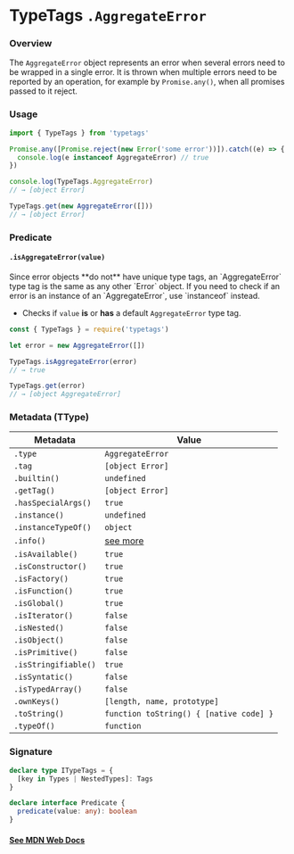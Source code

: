
# TypeTags `.AggregateError`

### Overview

The `AggregateError` object represents an error when several errors need to be wrapped in a single error. It is thrown when multiple errors need to be reported by an operation, for example by `Promise.any()`, when all promises passed to it reject.

### Usage

```js
import { TypeTags } from 'typetags'

Promise.any([Promise.reject(new Error('some error'))]).catch((e) => {
  console.log(e instanceof AggregateError) // true
})

console.log(TypeTags.AggregateError)
// → [object Error]

TypeTags.get(new AggregateError([]))
// → [object Error]
```

### Predicate

#### `.isAggregateError(value)`

<Callout type="error" emoji="️🚫">
  Since error objects **do not** have unique type tags, an `AggregateError` type
  tag is the same as any other `Error` object. If you need to check if an error
  is an instance of an `AggregateError`, use `instanceof` instead.
</Callout>

- Checks if `value` **is** or **has** a default `AggregateError` type tag.

```js
const { TypeTags } = require('typetags')

let error = new AggregateError([])

TypeTags.isAggregateError(error)
// → true

TypeTags.get(error)
// → [object AggregateError]
```

### Metadata (TType)

| Metadata             | Value                                   |
| -------------------- | --------------------------------------- |
| `.type`              | `AggregateError`                        |
| `.tag`               | `[object Error]`                        |
| `.builtin()`         | `undefined`                             |
| `.getTag()`          | `[object Error]`                        |
| `.hasSpecialArgs()`  | `true`                                  |
| `.instance()`        | `undefined`                             |
| `.instanceTypeOf()`  | `object`                                |
| `.info()`            | [see more]()                            |
| `.isAvailable()`     | `true`                                  |
| `.isConstructor()`   | `true`                                  |
| `.isFactory()`       | `true`                                  |
| `.isFunction()`      | `true`                                  |
| `.isGlobal()`        | `true`                                  |
| `.isIterator()`      | `false`                                 |
| `.isNested()`        | `false`                                 |
| `.isObject()`        | `false`                                 |
| `.isPrimitive()`     | `false`                                 |
| `.isStringifiable()` | `true`                                  |
| `.isSyntatic()`      | `false`                                 |
| `.isTypedArray()`    | `false`                                 |
| `.ownKeys()`         | `[length, name, prototype]`             |
| `.toString()`        | `function toString() { [native code] }` |
| `.typeOf()`          | `function`                              |

### Signature

```ts
declare type ITypeTags = {
  [key in Types | NestedTypes]: Tags
}

declare interface Predicate {
  predicate(value: any): boolean
}
```

#### [See MDN Web Docs](https://developer.mozilla.org/en-US/docs/Web/JavaScript/Reference/Global_Objects/AggregateError)
